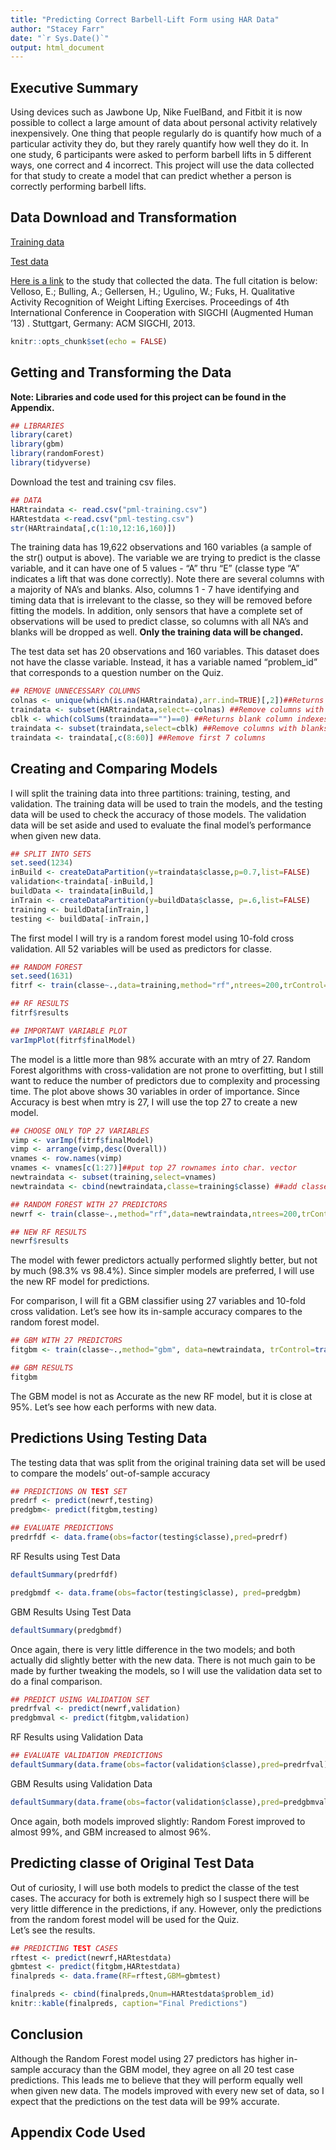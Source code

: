 ---
title: "Predicting Correct Barbell-Lift Form using HAR Data"
author: "Stacey Farr"
date: "`r Sys.Date()`"
output: html_document  
---  

## Executive Summary  
Using devices such as Jawbone Up, Nike FuelBand, and Fitbit it is now possible to collect a large amount of data about personal activity relatively inexpensively. One thing that people regularly do is quantify how much of a particular activity they do, but they rarely quantify how well they do it. In one study, 6 participants were asked to perform barbell lifts in 5 different ways, one correct and 4 incorrect. This project will use the data collected for that study to create a model that can predict whether a person is correctly performing barbell lifts. 

## Data Download and Transformation

[Training data](https://d396qusza40orc.cloudfront.net/predmachlearn/pml-training.csv)  

[Test data](https://d396qusza40orc.cloudfront.net/predmachlearn/pml-testing.csv)  

[Here is a link](http://web.archive.org/web/20170519033209/http://groupware.les.inf.puc-rio.br/public/papers/2013.Velloso.QAR-WLE.pdf) to the study that collected the data. The full citation is below:  
Velloso, E.; Bulling, A.; Gellersen, H.; Ugulino, W.; Fuks, H. Qualitative Activity Recognition of Weight Lifting Exercises. Proceedings of 4th International Conference in Cooperation with SIGCHI (Augmented Human '13) . Stuttgart, Germany: ACM SIGCHI, 2013.

```{r setup, include=FALSE}
knitr::opts_chunk$set(echo = FALSE)
```

## Getting and Transforming the Data

**Note: Libraries and code used for this project can be found in the Appendix.**\
```{r libraries, include=FALSE}
## LIBRARIES
library(caret)
library(gbm)
library(randomForest)
library(tidyverse)
```
Download the test and training csv files. 

```{r data}
## DATA
HARtraindata <- read.csv("pml-training.csv")
HARtestdata <-read.csv("pml-testing.csv")
str(HARtraindata[,c(1:10,12:16,160)])
```
The training data has 19,622 observations and 160 variables (a sample of the str() output is above). The variable we are trying to predict is the classe variable, and it can have one of 5 values - "A" thru "E" (classe type "A" indicates a lift that was done correctly). Note there are several columns with a majority of NA's and blanks. Also, columns 1 - 7 have identifying and timing data that is irrelevant to the classe, so they will be removed before fitting the models. In addition, only sensors that have a complete set of observations will be used to predict classe, so columns with all NA's and blanks will be dropped as well. **Only the training data will be changed.**

The test data set has 20 observations and 160 variables. This dataset does not have the classe variable. Instead, it has a variable named "problem_id" that corresponds to a question number on the Quiz.  

```{r findnas}
## REMOVE UNNECESSARY COLUMNS
colnas <- unique(which(is.na(HARtraindata),arr.ind=TRUE)[,2])##Returns column indexes
traindata <- subset(HARtraindata,select=-colnas) ##Remove columns with NAs
cblk <- which(colSums(traindata=="")==0) ##Returns blank column indexes
traindata <- subset(traindata,select=cblk) ##Remove columns with blanks
traindata <- traindata[,c(8:60)] ##Remove first 7 columns
```

## Creating and Comparing Models  

I will split the training data into three partitions: training, testing, and validation. The training data will be used to train the models, and the testing data will be used to check the accuracy of those models. The validation data will be set aside and used to evaluate the final model's performance when given new data. 

```{r splitsets}
## SPLIT INTO SETS
set.seed(1234)
inBuild <- createDataPartition(y=traindata$classe,p=0.7,list=FALSE)
validation<-traindata[-inBuild,]
buildData <- traindata[inBuild,]
inTrain <- createDataPartition(y=buildData$classe, p=.6,list=FALSE)
training <- buildData[inTrain,]
testing <- buildData[-inTrain,]
```

The first model I will try is a random forest model using 10-fold cross validation. All 52 variables will be used as predictors for classe. 

```{r rfmodels, cache=TRUE}
## RANDOM FOREST
set.seed(1631)
fitrf <- train(classe~.,data=training,method="rf",ntrees=200,trControl=trainControl(method="cv",number=10))
```

```{r rfresults}
## RF RESULTS
fitrf$results
```

```{r varImpplot}
## IMPORTANT VARIABLE PLOT
varImpPlot(fitrf$finalModel)
```
  
The model is a little more than 98% accurate with an mtry of 27. Random Forest algorithms with cross-validation are not prone to overfitting, but I still want to reduce the number of predictors due to complexity and processing time. The plot above shows 30 variables in order of importance. Since Accuracy is best when mtry is 27, I will use the top 27 to create a new model. 

```{r varimp}
## CHOOSE ONLY TOP 27 VARIABLES
vimp <- varImp(fitrf$finalModel)
vimp <- arrange(vimp,desc(Overall)) 
vnames <- row.names(vimp)
vnames <- vnames[c(1:27)]##put top 27 rownames into char. vector
newtraindata <- subset(training,select=vnames)
newtraindata <- cbind(newtraindata,classe=training$classe) ##add classe to new data set
```

```{r newrf, cache=TRUE} 
## RANDOM FOREST WITH 27 PREDICTORS
newrf <- train(classe~.,method="rf",data=newtraindata,ntrees=200,trControl=trainControl(method="cv",number=10))
```

```{r newrfresults}
## NEW RF RESULTS
newrf$results
```
The model with fewer predictors actually performed slightly better, but not by much (98.3% vs 98.4%). Since simpler models are preferred, I will use the new RF model for predictions.  

For comparison, I will fit a GBM classifier using 27 variables and 10-fold cross validation. Let's see how its in-sample accuracy compares to the random forest model. 
```{r gbm, include=FALSE}
## GBM WITH 27 PREDICTORS
fitgbm <- train(classe~.,method="gbm", data=newtraindata, trControl=trainControl(method="cv",number=10))
```

```{r gbmresults}
## GBM RESULTS
fitgbm
```
The GBM model is not as Accurate as the new RF model, but it is close at 95%. Let's see how each performs with new data.  

## Predictions Using Testing Data  
The testing data that was split from the original training data set will be used to compare the models' out-of-sample accuracy  

```{r predict}
## PREDICTIONS ON TEST SET
predrf <- predict(newrf,testing)
predgbm<- predict(fitgbm,testing)

```

```{r evaluate}
## EVALUATE PREDICTIONS
predrfdf <- data.frame(obs=factor(testing$classe),pred=predrf)
```

RF Results using Test Data  

```{r NewRFTest}
defaultSummary(predrfdf)
```

```{r GBMtest}
predgbmdf <- data.frame(obs=factor(testing$classe), pred=predgbm)
```

GBM Results Using Test Data  

```{r GBMTestResult}
defaultSummary(predgbmdf)
```

Once again, there is very little difference in the two models; and both actually did slightly better with the new data. There is not much gain to be made by further tweaking the models, so I will use the validation data set to do a final comparison.
```{r validation}
## PREDICT USING VALIDATION SET
predrfval <- predict(newrf,validation)
predgbmval <- predict(fitgbm,validation)
```

RF Results using Validation Data  

```{r RFvalidation}
## EVALUATE VALIDATION PREDICTIONS
defaultSummary(data.frame(obs=factor(validation$classe),pred=predrfval))
```

GBM Results using Validation Data  

```{r GBMvalidation}
defaultSummary(data.frame(obs=factor(validation$classe),pred=predgbmval))
```

Once again, both models improved slightly: Random Forest improved to almost 99%, and GBM increased to almost 96%.

## Predicting classe of Original Test Data  
Out of curiosity, I will use both models to predict the classe of the test cases. The accuracy for both is extremely high so I suspect there will be very little difference in the predictions, if any. However, only the predictions from the random forest model will be used for the Quiz.  
Let's see the results.

```{r finaltest}
## PREDICTING TEST CASES
rftest <- predict(newrf,HARtestdata)
gbmtest <- predict(fitgbm,HARtestdata)
finalpreds <- data.frame(RF=rftest,GBM=gbmtest)

finalpreds <- cbind(finalpreds,Qnum=HARtestdata$problem_id)
knitr::kable(finalpreds, caption="Final Predictions")
```

## Conclusion  
Although the Random Forest model using 27 predictors has higher in-sample accuracy than the GBM model, they agree on all 20 test case predictions. This leads me to believe that they will perform equally well when given new data. The models improved with every new set of data, so I expect that the predictions on the test data will be 99% accurate.

## Appendix Code Used  
 
```{r ref.label=knitr::all_labels(), echo=TRUE, eval=FALSE}

```

 

 
